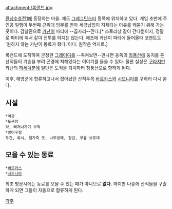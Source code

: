 attachment:/록랜드.jpg

[[환상수호전1]]에 등장하는 마을. 제도 [[그레그민스터]] 동쪽에 위치하고 있다. 게임 초반에 주인공 일행이 두번째 근위대 임무를 받아 세금납입이 지체되는 이유를 캐묻기 위해 가는 곳이다. 감찰관으로 [[카난]]이 파티에 --꼽사리--낀다.[* 스토리상 같이 간다뿐이지, 정말로 파티에 껴서 같이 전투를 하지는 않는다. 애초에 카난이 파티에 들어올때 코멘트도 '원하지 않는 카난이 동료가 됐다.'이다. 원작은 억지로.] 

록랜드에 도착하여 군정관 [[그레이디]]를 --족쳐보면--만나면 동쪽의 [[청풍산]]에 둥지를 튼 산적들이 기승을 부려 곤경에 처해있다는 이야기를 들을 수 있다. 물론 실상은 [[구라]]지만 카난의 [[허세]]덕분에 일단은 도적을 퇴치하러 청풍산으로 향하게 된다.

이후, 해방군에 합류하고나서 잡아놨던 산적두목 [[바르카스]]와 [[시드니아]]를 구하러 다시 온다.

== 시설 ==
 *여관  
 *도구점
 약, 빠져나가기 부적
 *방어구점
 두건, 튜닉, 털가죽 옷, 나무방패, 장갑, 무릎 보호대

== 모을 수 있는 동료 ==
 *[[바르카스]]
 *[[시드니아]]

최초 방문시에는 동료를 모을 수 있는 때가 아니므로 '''없다.''' 하지만 나중에 산적들을 구출하게 되면 그들이 자동으로 합류하게 된다.

[[각주]]

